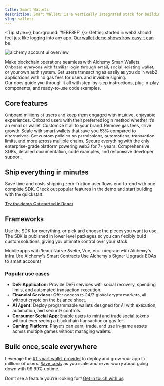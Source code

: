 ```yaml
---
title: Smart Wallets
description: Smart Wallets is a vertically integrated stack for building apps that support ERC-4337 smart accounts, Signer integrations, sponsoring gas, bundlers, and an SDK.
slug: wallets
---
```


<Tip style={{ background: '#EBF8FF' }}>
  Getting started in web3 should feel just like logging into any app. [Our wallet demo shows how easy it can be.](https://demo.alchemy.com/)
</Tip>

<img src="/images/wallets/account-kit-doc-overview.png" alt="alchemy account ui overview" />

Make blockchain operations seamless with Alchemy Smart Wallets.<br />
Onboard everyone with familiar login through email, social, existing wallet, or your own auth system. Get users transacting as easily as you do in web2 applications with no gas fees for users and invisible signing.<br />
Our docs guide you through it all with step-by-step instructions, plug-n-play components, and ready-to-use code examples.

## Core features

<CardGroup cols={2}>
  <Card title="Web2 UX, onchain" icon="bolt" iconPosition="top" style={{ textAlign: 'left', alignItems: 'flex-start' }}>
    Onboard millions of users and keep them engaged with intuitive, enjoyable experiences.
  </Card>
  <Card title="Seamless user onboarding" icon="user-plus" iconPosition="top" style={{ textAlign: 'left', alignItems: 'flex-start' }}>
    Onboard users with their preferred login method whether it’s an email or wallet. Customize it all to your brand.
  </Card>
  <Card title="Gasless transactions" icon="gas-pump" iconPosition="top" style={{ textAlign: 'left', alignItems: 'flex-start' }}>
    Remove gas fees, drive growth. Scale with smart wallets that save you 53% compared to alternatives.
  </Card>
  <Card title="Powerful wallet policies" icon="sliders" iconPosition="top" style={{ textAlign: 'left', alignItems: 'flex-start' }}>
    Set custom policies on permissions, automations, transaction limits, and more across multiple chains.
  </Card>
  <Card title="Security at scale" icon="shield" iconPosition="top" style={{ textAlign: 'left', alignItems: 'flex-start' }}>
    Secure everything with the only enterprise-grade platform powering web3 for 7+ years.
  </Card>
  <Card title="All-in-one platform" icon="screwdriver-wrench" iconPosition="top" style={{ textAlign: 'left', alignItems: 'flex-start' }}>
    Comprehensive SDKs, detailed documentation, code examples, and responsive developer support.
  </Card>
</CardGroup>

<div style={{ background: '#EBF8FF', borderRadius: '24px', padding: '1rem 2rem', textAlign: 'center' }}>
  <h2>Ship everything in minutes</h2>
  <p>Save time and costs shipping zero-friction user flows end-to-end with one complete SDK. Check out popular features in the demo and start building with the quickstart.</p>
  <p className="akui-btn-group" style={{ justifyContent: 'center' }}>
    <a
      className="akui-btn akui-btn-secondary"
      style={{ background: '#fff', color: '#000' }}
      href="https://demo.alchemy.com/"
    >
      Try the demo
    </a>
    <a
      className="akui-btn akui-btn-primary"
      style={{ background: '#363ff9', color: '#fff' }}
      href="/wallets/react/overview"
    >
      Get started in React
    </a>
  </p>
</div>

## Frameworks

Use the SDK for everything, or pick and choose the pieces you want to use. The SDK is published in lower level packages so you can flexibly build custom solutions, giving you ultimate control over your stack.

<CardGroup cols={2}>
  <Card
    title="React Native"
    icon="fa-brands fa-react"
    iconPosition="top"
    style={{ textAlign: 'left', alignItems: 'flex-start' }}
    href="/wallets/react-native/overview"
  >
    Mobile apps with React Native
  </Card>
  <Card
    title="Other JS Frameworks"
    icon="ellipsis"
    iconPosition="top"
    style={{ textAlign: 'left', alignItems: 'flex-start' }}
    href="/wallets/core/overview"
  >
    Svelte, Vue, etc.
  </Card>
  <Card
    title="Infra"
    icon="wrench"
    iconPosition="top"
    style={{ textAlign: 'left', alignItems: 'flex-start' }}
    href="/wallets/infra/overview"
  >
    Integrate with Alchemy's infra
  </Card>
  <Card
    title="Smart Contracts"
    icon="file-contract"
    iconPosition="top"
    style={{ textAlign: 'left', alignItems: 'flex-start' }}
    href="/wallets/smart-contracts/overview"
  >
    Use Alchemy's Smart Contracts
  </Card>
  <Card
    title="Signer"
    icon="pen-clip"
    iconPosition="top"
    style={{ textAlign: 'left', alignItems: 'flex-start' }}
    href="/signer/overview"
  >
    Use Alchemy's Signer
  </Card>
  <Card
    title="EIP-7702"
    icon="diamond"
    iconPosition="top"
    style={{ textAlign: 'left', alignItems: 'flex-start' }}
    href="/wallets/react/using-7702"
  >
    Upgrade EOAs to smart accounts
  </Card>
</CardGroup>

### Popular use cases

- **DeFi Application:** Provide DeFi services with social recovery, spending limits, and automated transaction execution.
- **Financial Services:** Offer access to 24/7 global crypto markets, all without crypto on the balance sheet.
- **AI Agent:** Deploy programmable wallets designed for AI with execution, automation, and security controls.
- **Consumer Social App:** Enable users to mint and trade social tokens without ever seeing a blockchain transaction or gas fee.
- **Gaming Platform:** Players can earn, trade, and use in-game assets across multiple games without managing wallets.

## Build once, scale everywhere

Leverage the [#1 smart wallet provider](https://www.bundlebear.com/erc4337-factories/all) to deploy and grow your app to millions of users. [Save costs](https://www.alchemy.com/blog/the-most-affordable-smart-wallet) as you scale and never worry about going down with 99.99% uptime.

Don’t see a feature you’re looking for? [Get in touch with us](mailto:smart-wallets@alchemy.com).

